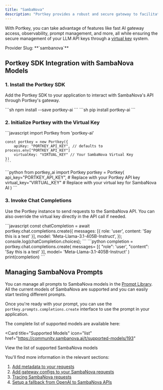 ```yaml
---
title: "SambaNova"
description: "Portkey provides a robust and secure gateway to facilitate the integration of various Large Language Models (LLMs) into your applications, including [SambaNova AI](https://sambanova.ai/)."
---
```



With Portkey, you can take advantage of features like fast AI gateway access, observability, prompt management, and more, all while ensuring the secure management of your LLM API keys through a [virtual key](/product/ai-gateway/virtual-keys) system.

<Note>
Provider Slug: **`sambanova`**
</Note>

## Portkey SDK Integration with SambaNova Models

### **1. Install the Portkey SDK**

Add the Portkey SDK to your application to interact with SambaNova's API through Portkey's gateway.

<Tabs>
  <Tab title="NodeJS">
    ```sh
    npm install --save portkey-ai
    ```
  </Tab>
  <Tab title="Python">
    ```sh
    pip install portkey-ai
    ```
  </Tab>
</Tabs>

### **2. Initialize Portkey with the Virtual Key**

<Tabs>
  <Tab title="NodeJS SDK">
    ```javascript
    import Portkey from 'portkey-ai'

    const portkey = new Portkey({
        apiKey: "PORTKEY_API_KEY", // defaults to process.env["PORTKEY_API_KEY"]
        virtualKey: "VIRTUAL_KEY" // Your SambaNova Virtual Key
    })
    ```
  </Tab>
  <Tab title="Python SDK">
    ```python
    from portkey_ai import Portkey
    portkey = Portkey(
        api_key="PORTKEY_API_KEY",  # Replace with your Portkey API key
        virtual_key="VIRTUAL_KEY"   # Replace with your virtual key for SambaNova AI
    )
    ```
  </Tab>
</Tabs>

### **3. Invoke Chat Completions**

Use the Portkey instance to send requests to the SambaNova API. You can also override the virtual key directly in the API call if needed.

<Tabs>
  <Tab title="NodeJS SDK">
    ```javascript
    const chatCompletion = await portkey.chat.completions.create({
        messages: [{ role: 'user', content: 'Say this is a test' }],
        model: 'Meta-Llama-3.1-405B-Instruct',
    });
    console.log(chatCompletion.choices);
    ```
  </Tab>
  <Tab title="Python SDK">
    ```python
    completion = portkey.chat.completions.create(
        messages= [{ "role": 'user', "content": 'Say this is a test' }],
        model= 'Meta-Llama-3.1-405B-Instruct'
    )
    print(completion)
    ```
  </Tab>
</Tabs>

## Managing SambaNova Prompts

You can manage all prompts to SambaNova models in the [Prompt Library](/product/prompt-library). All the current models of SambaNova are supported and you can easily start testing different prompts.

Once you're ready with your prompt, you can use the `portkey.prompts.completions.create` interface to use the prompt in your application.

The complete list of supported models are available here:

<Card
  title="Supported Models"
  icon="list"
  href="https://community.sambanova.ai/t/supported-models/193"
>
  View the list of supported SambaNova models
</Card>

You'll find more information in the relevant sections:

1. [Add metadata to your requests](/product/observability/metadata)
2. [Add gateway configs to your SambaNova requests](/product/ai-gateway/configs)
3. [Tracing SambaNova requests](/product/observability/traces)
4. [Setup a fallback from OpenAI to SambaNova APIs](/product/ai-gateway/fallbacks)
